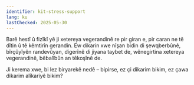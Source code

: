 ```yaml
---
identifier: kit-stress-support
lang: ku
lastChecked: 2025-05-30
---
```


Barê hestî û fizîkî yê ji xetereya vegerandinê re pir giran e, pir caran ne tê dîtin û tê kêmtirîn gerandin. Ew dikarin xwe nîşan bidin di şewqberbûnê, bîrçûyîyên randevûyan, digerînê di jiyana taybet de, wênegirtina xetereya vegerandinê, bêbalîbûn an têkoşînê de.

Ji kerema xwe, bi lez biryarekê nedê – bipirse, ez çi dikarim bikim, ez çawa dikarim alîkariyê bikim?

